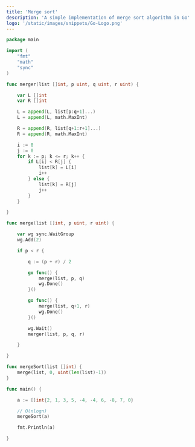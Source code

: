 ```yaml
---
title: 'Merge sort'
description: 'A simple implementation of merge sort algorithm in Go'
logo: '/static/images/snippets/Go-Logo.png'
---
```



```go
package main

import (
	"fmt"
	"math"
    "sync"
)

func merger(list []int, p uint, q uint, r uint) {

	var L []int
	var R []int

	L = append(L, list[p:q+1]...)
	L = append(L, math.MaxInt)

	R = append(R, list[q+1:r+1]...)
	R = append(R, math.MaxInt)

	i := 0
	j := 0
	for k := p; k <= r; k++ {
		if L[i] < R[j] {
			list[k] = L[i]
			i++
		} else {
			list[k] = R[j]
			j++
		}
	}

}

func merge(list []int, p uint, r uint) {

	var wg sync.WaitGroup
	wg.Add(2)

	if p < r {

		q := (p + r) / 2

		go func() {
			merge(list, p, q)
			wg.Done()
		}()

		go func() {
			merge(list, q+1, r)
			wg.Done()
		}()

		wg.Wait()
		merger(list, p, q, r)

	}

}

func mergeSort(list []int) {
	merge(list, 0, uint(len(list)-1))
}

func main() {

	a := []int{2, 1, 3, 5, -4, -4, 6, -8, 7, 0}

    // O(nlogn)
	mergeSort(a)

	fmt.Println(a)

}
```